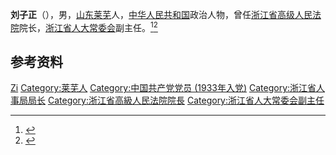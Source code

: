 '''刘子正'''（{{bd|1914年|}}），男，[[山东|山东]][[莱芜|莱芜]]人，[[中华人民共和国|中华人民共和国]]政治人物，曾任[[浙江省高级人民法院|浙江省高级人民法院]]院长，[[浙江省人大常委会|浙江省人大常委会]]副主任。<ref>{{cite book|title=中囯人名大辞典·当代人物卷|author=廖盖隆等编|year=1990|publisher=上海辞书出版社|location=上海|page=}}</ref><ref>{{Cite book|title=中华人民共和国职官志|author=何虎生, 李耀东, 向常福主编|publisher=中国社会出版社|year=2003|isbn=9787800883934|location=北京|pages=}}</ref>

== 参考资料 ==
{{reflist}}

{{中国人物小作品}}

{{Authority control}}
{{DEFAULTSORT:Liu刘}}
[[Category:刘姓|Zi]]
[[Category:莱芜人|Category:莱芜人]]
[[Category:中国共产党党员_(1933年入党)|Category:中国共产党党员 (1933年入党)]]
[[Category:浙江省人事局局长|Category:浙江省人事局局长]]
[[Category:浙江省高級人民法院院長|Category:浙江省高級人民法院院長]]
[[Category:浙江省人大常委会副主任|Category:浙江省人大常委会副主任]]